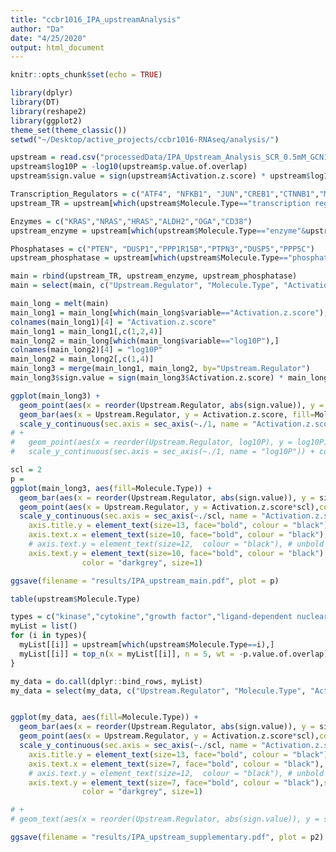 ```yaml
---
title: "ccbr1016_IPA_upstreamAnalysis"
author: "Da"
date: "4/25/2020"
output: html_document
---
```


```r
knitr::opts_chunk$set(echo = TRUE)
```

```r
library(dplyr)
library(DT)
library(reshape2)
library(ggplot2)
theme_set(theme_classic())
setwd("~/Desktop/active_projects/ccbr1016-RNAseq/analysis/")
```


```r
upstream = read.csv("processedData/IPA_Upstream_Analysis_SCR_0.5mM_GCN1SH1_0.5mM.csv", header = T)
upstream$log10P = -log10(upstream$p.value.of.overlap)
upstream$sign.value = sign(upstream$Activation.z.score) * upstream$log10P
```


```r
Transcription_Regulators = c("ATF4", "NFKB1", "JUN","CREB1","CTNNB1","MYC")
upstream_TR = upstream[which(upstream$Molecule.Type=="transcription regulator"&upstream$Upstream.Regulator%in%Transcription_Regulators),]

Enzymes = c("KRAS","NRAS","HRAS","ALDH2","OGA","CD38")
upstream_enzyme = upstream[which(upstream$Molecule.Type=="enzyme"&upstream$Upstream.Regulator%in%Enzymes),]

Phosphatases = c("PTEN", "DUSP1","PPP1R15B","PTPN3","DUSP5","PPP5C")
upstream_phosphatase = upstream[which(upstream$Molecule.Type=="phosphatase"&upstream$Upstream.Regulator%in%Phosphatases),]

main = rbind(upstream_TR, upstream_enzyme, upstream_phosphatase)
main = select(main, c("Upstream.Regulator", "Molecule.Type", "Activation.z.score", "log10P"))

main_long = melt(main)
main_long1 = main_long[which(main_long$variable=="Activation.z.score"),]
colnames(main_long1)[4] = "Activation.z.score"
main_long1 = main_long1[,c(1,2,4)]
main_long2 = main_long[which(main_long$variable=="log10P"),]
colnames(main_long2)[4] = "log10P"
main_long2 = main_long2[,c(1,4)]
main_long3 = merge(main_long1, main_long2, by="Upstream.Regulator")
main_long3$sign.value = sign(main_long3$Activation.z.score) * main_long3$log10P

```


```r


ggplot(main_long3) +
  geom_point(aes(x = reorder(Upstream.Regulator, abs(sign.value)), y = sign.value),colour="darkgrey") + coord_flip() +
  geom_bar(aes(x = Upstream.Regulator, y = Activation.z.score, fill=Molecule.Type), stat = "identity", position = "dodge") +
  scale_y_continuous(sec.axis = sec_axis(~./1, name = "Activation.z.score")) + facet_wrap(vars(Molecule.Type))+ theme(legend.position = "none")
# +
#   geom_point(aes(x = reorder(Upstream.Regulator, log10P), y = log10P)) +
#   scale_y_continuous(sec.axis = sec_axis(~./1, name = "log10P")) + coord_flip() + facet_wrap(vars(Molecule.Type))+ theme(legend.position = c(0.2, 0.2))

scl = 2
p = 
ggplot(main_long3, aes(fill=Molecule.Type)) +
  geom_bar(aes(x = reorder(Upstream.Regulator, abs(sign.value)), y = sign.value), stat = "identity", position = "dodge") +  coord_flip() + scale_fill_grey()+
  geom_point(aes(x = Upstream.Regulator, y = Activation.z.score*scl),colour="red") +
  scale_y_continuous(sec.axis = sec_axis(~./scl, name = "Activation.z.score")) + facet_wrap(vars(Molecule.Type))+ theme(legend.position = "none",axis.title.x = element_text(size=13, face="bold", colour = "black"),    
    axis.title.y = element_text(size=13, face="bold", colour = "black"),    
    axis.text.x = element_text(size=10, face="bold", colour = "black"), 
    # axis.text.y = element_text(size=12,  colour = "black"), # unbold
    axis.text.y = element_text(size=10, face="bold", colour = "black"),strip.text = element_text(face="bold", size=12), axis.line.x.top = element_line(color = "red"), axis.title.x.top = element_text(color = "red"), axis.text.x.top = element_text(color = "red")) +ylab("sign value (-log10P * sign of activation)") + xlab("Upstream Regulator")+ geom_hline(yintercept = 0, linetype="dotted", 
                color = "darkgrey", size=1)

ggsave(filename = "results/IPA_upstream_main.pdf", plot = p)

```


```r
table(upstream$Molecule.Type)

```

```r
types = c("kinase","cytokine","growth factor","ligand-dependent nuclear receptor","transmembrane receptor")
myList = list()
for (i in types){
  myList[[i]] = upstream[which(upstream$Molecule.Type==i),]
  myList[[i]] = top_n(x = myList[[i]], n = 5, wt = -p.value.of.overlap)
}

my_data = do.call(dplyr::bind_rows, myList)
my_data = select(my_data, c("Upstream.Regulator", "Molecule.Type", "Activation.z.score", "sign.value"))


ggplot(my_data, aes(fill=Molecule.Type)) +
  geom_bar(aes(x = reorder(Upstream.Regulator, abs(sign.value)), y = sign.value), stat = "identity", position = "dodge") +  coord_flip() + scale_fill_grey()+
  geom_point(aes(x = Upstream.Regulator, y = Activation.z.score*scl),colour="red") +
  scale_y_continuous(sec.axis = sec_axis(~./scl, name = "Activation.z.score")) + facet_wrap(vars(Molecule.Type))+ theme(legend.position = "none",axis.title.x = element_text(size=13, face="bold", colour = "black"),    
    axis.title.y = element_text(size=13, face="bold", colour = "black"),    
    axis.text.x = element_text(size=7, face="bold", colour = "black"), 
    # axis.text.y = element_text(size=12,  colour = "black"), # unbold
    axis.text.y = element_text(size=7, face="bold", colour = "black"),strip.text = element_text(face="bold", size=8), axis.line.x.top = element_line(color = "red"), axis.title.x.top = element_text(color = "red"), axis.text.x.top = element_text(color = "red")) +ylab("sign value (-log10P * sign of activation)") + xlab("Upstream Regulator")+ geom_hline(yintercept = 0, linetype="dotted", 
                color = "darkgrey", size=1) 

# +
# geom_text(aes(x = reorder(Upstream.Regulator, abs(sign.value)), y = sign.value, label=Upstream.Regulator), position=position_dodge(width=0.9), hjust=-0.25)

ggsave(filename = "results/IPA_upstream_supplementary.pdf", plot = p2)


```

```r

```

